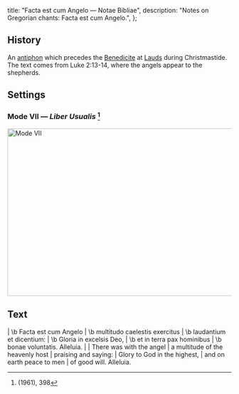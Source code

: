   title: "Facta est cum Angelo — Notae Bibliae",
  description: "Notes on Gregorian chants: Facta est cum Angelo.",
};

<Initial text="Facta est cum Angelo" />

## History

An [antiphon](/glossary/liturgical-terms#antiphon) which precedes the [Benedicite](/liturgy/music/chants/benedicite) at [Lauds](/glossary/liturgical-terms#lauds) during Christmastide. The text comes from Luke 2:13-14, where the angels appear to the shepherds.

## Settings

### Mode VII — *Liber Usualis* [^1]

<Image
  src="/chants/facta-est-cum-angelo.svg"
  alt="Mode VII"
  width="600"
  height="376"
/>

## Text

<Poetry>
|  \b Facta est cum Angelo
|  \b multitudo caelestis exercitus
|  \b laudantium et dicentium:
|  \b Gloria in excelsis Deo,
|  \b et in terra pax hominibus
|  \b bonae voluntatis. Alleluia.
|
|  There was with the angel
|  a multitude of the heavenly host
|  praising and saying:
|  Glory to God in the highest,
|  and on earth peace to men
|  of good will. Alleluia.
</Poetry>

[^1]: *<Definition lang="latin" anchor="liber-usualis" text="Liber Usualis" />* (1961), 398
